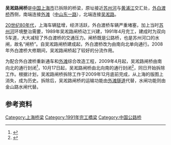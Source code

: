 '''吴淞路闸桥'''是[[中国|中国]][[上海市|上海市]]已拆除的桥梁，原址接近[[苏州河|苏州河]]与[[黄浦江|黄浦江]]交汇处，[[外白渡桥|外白渡桥]]西侧，南端连接[[外滩|外滩]]（[[中山东一路|中山东一路]]），北端连接[[吴淞路|吴淞路]]。

[[20世纪80年代|20世纪80年代]]，上海车辆猛增，经济活跃，外白渡桥车辆严重堵塞，加上当时[[苏州河|苏州河]]环境整治需要，1989年吴淞路闸桥动工兴建，1991年4月完工，建成时为双向5车道，大大减轻了外白渡桥的交通压力。闸桥既是公路桥，也是苏州河口的水闸，故名“闸桥”。自吴淞路闸桥建成起，外白渡桥改为由南向北单向通行。2008年外白渡桥大修期间，吴淞路闸桥起了较好的分流作用。

为配合外白渡桥重新通车和[[外滩|外滩]]综合改造工程，2009年4月起，吴淞路闸桥由南向北的通行封闭<ref>{{cite web | title = 吴淞路闸桥10日南向北封桥 外滩车辆绕行指南 | publisher = 东方网 | date = 2009-04-08 | url = http://sh.eastday.com/qtmt/20090408/u1a557684.html | accessdate = 2009-09-17 | language = zh | archive-date = 2016-03-04 | archive-url = https://web.archive.org/web/20160304211522/http://sh.eastday.com/qtmt/20090408/u1a557684.html | dead-url = no }}</ref>，10月17日起，吴淞路闸桥由北向南的通行封闭<ref>{{cite web | title = 上海吴淞路闸桥下月封闭拆除 配套交通管理措施发布 | publisher = 东方网 | date = 2009-09-28 | url = http://sh.eastday.com/qtmt/20090928/u1a636622.html | accessdate = 2009-09-29 | language = zh | archive-date = 2019-07-27 | archive-url = https://web.archive.org/web/20190727105118/http://sh.eastday.com/qtmt/20090928/u1a636622.html | dead-url = no }}</ref>，同日开始拆除工作。根据计划，吴淞路闸桥拆除工作于2009年12月底前完成，从上海的版图上消失，成为历史。拆除后，吴淞路闸桥的运输功能由[[外滩隧道|外滩隧道]]代替，水闸功能则由金山路水闸代替。

==参考资料==
{{reflist}}

{{上海桥隧}}

[[Category:上海桥梁|Category:上海桥梁]]
[[Category:1991年完工橋梁|Category:1991年完工橋梁]]
[[Category:中国公路桥|Category:中国公路桥]]


{{SH-stub}}